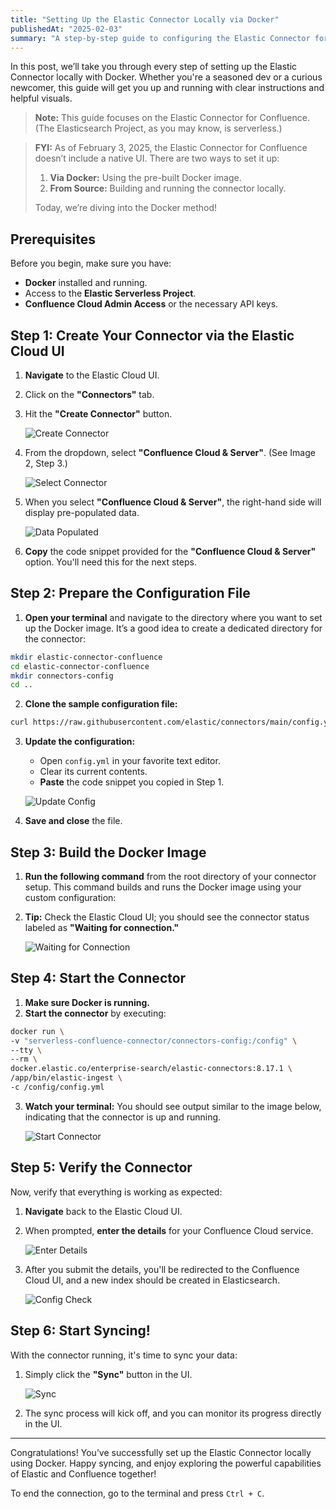 ```yaml
---
title: "Setting Up the Elastic Connector Locally via Docker"
publishedAt: "2025-02-03"
summary: "A step-by-step guide to configuring the Elastic Connector for Confluence locally using Docker."
---
```


In this post, we’ll take you through every step of setting up the Elastic Connector locally with Docker. Whether you're a seasoned dev or a curious newcomer, this guide will get you up and running with clear instructions and helpful visuals.

> **Note:** This guide focuses on the Elastic Connector for Confluence. (The Elasticsearch Project, as you may know, is serverless.)

> **FYI:** As of February 3, 2025, the Elastic Connector for Confluence doesn’t include a native UI. There are two ways to set it up:
>
> 1. **Via Docker:** Using the pre-built Docker image.
> 2. **From Source:** Building and running the connector locally.
>
> Today, we’re diving into the Docker method!

## Prerequisites

Before you begin, make sure you have:

- **Docker** installed and running.
- Access to the **Elastic Serverless Project**.
- **Confluence Cloud Admin Access** or the necessary API keys.

## Step 1: Create Your Connector via the Elastic Cloud UI

1. **Navigate** to the Elastic Cloud UI.
2. Click on the **"Connectors"** tab.
3. Hit the **"Create Connector"** button.

   ![Create Connector](/blog/setup-elastic-connector-local/image1.png)

4. From the dropdown, select **"Confluence Cloud & Server"**. (See Image 2, Step 3.)

   ![Select Connector](/blog/setup-elastic-connector-local/image2.png)

5. When you select **"Confluence Cloud & Server"**, the right-hand side will display pre-populated data.

   ![Data Populated](/blog/setup-elastic-connector-local/image3.png)

6. **Copy** the code snippet provided for the **"Confluence Cloud & Server"** option. You'll need this for the next steps.

## Step 2: Prepare the Configuration File

1. **Open your terminal** and navigate to the directory where you want to set up the Docker image. It’s a good idea to create a dedicated directory for the connector:

```bash
mkdir elastic-connector-confluence
cd elastic-connector-confluence
mkdir connectors-config
cd ..
```

2. **Clone the sample configuration file:**

```bash
curl https://raw.githubusercontent.com/elastic/connectors/main/config.yml.example --output ./connectors-config/config.yml
```

3. **Update the configuration:**

   - Open `config.yml` in your favorite text editor.
   - Clear its current contents.
   - **Paste** the code snippet you copied in Step 1.

   ![Update Config](/blog/setup-elastic-connector-local/image4.png)

4. **Save and close** the file.

## Step 3: Build the Docker Image

1. **Run the following command** from the root directory of your connector setup. This command builds and runs the Docker image using your custom configuration:

2. **Tip:** Check the Elastic Cloud UI; you should see the connector status labeled as **"Waiting for connection."**

   ![Waiting for Connection](/blog/setup-elastic-connector-local/image5.png)

## Step 4: Start the Connector

1. **Make sure Docker is running.**
2. **Start the connector** by executing:

```bash
docker run \
-v "serverless-confluence-connector/connectors-config:/config" \
--tty \
--rm \
docker.elastic.co/enterprise-search/elastic-connectors:8.17.1 \
/app/bin/elastic-ingest \
-c /config/config.yml
```

3. **Watch your terminal:** You should see output similar to the image below, indicating that the connector is up and running.

   ![Start Connector](/blog/setup-elastic-connector-local/image6.png)

## Step 5: Verify the Connector

Now, verify that everything is working as expected:

1. **Navigate** back to the Elastic Cloud UI.
2. When prompted, **enter the details** for your Confluence Cloud service.

   ![Enter Details](/blog/setup-elastic-connector-local/image7.png)

3. After you submit the details, you'll be redirected to the Confluence Cloud UI, and a new index should be created in Elasticsearch.

   ![Config Check](/blog/setup-elastic-connector-local/image8.png)

## Step 6: Start Syncing!

With the connector running, it's time to sync your data:

1. Simply click the **"Sync"** button in the UI.

   ![Sync](/blog/setup-elastic-connector-local/image9.png)

2. The sync process will kick off, and you can monitor its progress directly in the UI.

---

Congratulations! You’ve successfully set up the Elastic Connector locally using Docker. Happy syncing, and enjoy exploring the powerful capabilities of Elastic and Confluence together!

To end the connection, go to the terminal and press `Ctrl + C`.
